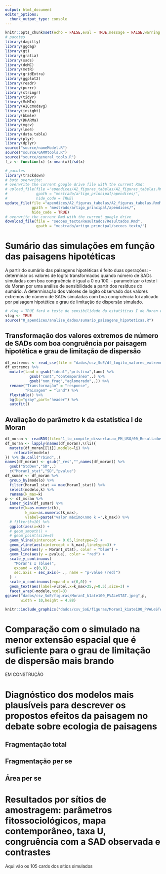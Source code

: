 ```yaml
---
output: html_document
editor_options: 
  chunk_output_type: console
---
```


```r
knitr::opts_chunk$set(echo = FALSE,eval = TRUE,message = FALSE,warning = FALSE,cache=TRUE)
# pacotes
library(dagitty)
library(ggdag)
library(gt)
library(gratia)
library(sads)
library(doMC)
library(metR)
library(gridExtra)
library(ggplot2)
library(readr)
library(purrr)
library(stringr)
library(tidyr)
library(MuMIn)
library(AICcmodavg)
library(insight)
library(bbmle)
library(DHARMa)
library(mgcv)
library(lme4)
library(data.table)
library(plyr)
library(dplyr)
source("source/nameModel.R")
source("source/GAMMtools.R")
source("source/general_tools.R")
f_z <- function(x) (x-mean(x))/sd(x)
```

```r
# pacotes
library(trackdown)
# both overwrite: 
# overwrite the current google drive file with the current Rmd:
# upload_file(file ="apendices/A2_figuras_tabelas/A2_figuras_tabelas.Rmd",
#             gpath = "mestrado/artigo_principal/apendices/",
#             hide_code = TRUE)
update_file(file ="apendices/A2_figuras_tabelas/A2_figuras_tabelas.Rmd",
            gpath = "mestrado/artigo_principal/apendices/",
            hide_code = TRUE)
# overwrite the current Rmd with the current google drive 
download_file(file = "secoes_texto/Resultados/Resultados.Rmd",
              gpath = "mestrado/artigo_principal/secoes_texto/")
```


# Sumário das simulações em função das paisagens hipotéticas
  
<p>A partir do sumário das paisagens hipotéticas é feito duas operações:
- determinar os valores de logito transformados quando número de SADs simuladas com boa congruência é igual a 0 ou 100.
- parametrizar o teste I de Moran por uma análise de sensibilidade a partir dos resíduos do sumário.
A determinação dos valores de logito observado dos valores extremos de número de SADs simuladas com boa congruência foi aplicado por paisagem hipotética e grau de limitação de dispersão simulado.</p>

```r
# vlog = TRUE fará o teste de sensibilidade da estatśticas I de Moran e do p valor 
vlog <- TRUE
source("0_apendices/analise_dados/sumario_paisagens_hipoteticas.R")
```



## Transformação dos valores extremos de número de SADs com boa congruência por paisagem hipotética e grau de limitação de dispersão

```r
df_extremos <- read_csv(file = "dados/csv_SoE/df_logito_valores_extremos.csv")
df_extremos %>% 
  mutate(land = gsub("ideal","prístina",land) %>% 
           gsub("cont","contemporâneo",.) %>% 
           gsub("non_frag","aglomerado",.)) %>% 
  rename("Transformação" = "response",
         "Paisagem" = "land") %>% 
  flextable() %>% 
  bg(bg="gray",part="header") %>% 
  autofit()
```


## Avaliação do parâmetro k da estatística I de Moran
```r
df_moran <- readRDS(file="1_to_compile_dissertacao_EM_USO/00_Resultados/rds/l_moranK_sumario_paisagens.rds")
df_moran <- lapply(names(df_moran),\(li){
  mutate(df_moran[[li]],modelo=li) %>% 
    relocate(modelo)
}) %>% do.call("rbind",.)
names(df_moran) <- gsub("_res","",names(df_moran)) %>% 
  gsub("StdDev","SD",.)
  c("MoranI_stat","SD","pvalue")
df_sumar <- df_moran %>% 
  group_by(modelo) %>%
  filter(MoranI_stat == max(MoranI_stat)) %>% 
  select(modelo,k) %>% 
  rename(k_max=k)
p <- df_moran %>% 
  inner_join(df_sumar) %>% 
  mutate(k=as.numeric(k),
         k_max=as.numeric(k_max),
         vlabel=paste("valor máximo\nno k =",k_max)) %>% 
  # filter(k<10) %>% 
  ggplot(aes(x=k)) +
  # geom_smooth() +
  # geom_point(size=4) 
  geom_hline(yintercept = 0.05,linetype=2) +
  geom_vline(aes(xintercept = k_max),linetype=3) +
  geom_line(aes(y = MoranI_stat), color = "blue") +
  geom_line(aes(y = pvalue), color = "red") +
  scale_y_continuous(
    "Moran's I (blue)", 
    expand = c(0,0),
    sec.axis = sec_axis(~ ., name = "p-value (red)")
  ) +
  scale_x_continuous(expand = c(0,0)) +
  geom_text(aes(label=vlabel,x=k_max+25,y=0.5),size=3) +
  facet_wrap(~modelo,ncol=3)
ggsave("dados/csv_SoE/figuras/MoranI_k1ate100_PVALeSTAT.jpeg",p,
       width = 10,height = 4.88)
```

```r
knitr::include_graphics("dados/csv_SoE/figuras/MoranI_k1ate100_PVALeSTAT.jpeg")
```

# Comparação com o simulado na menor extensão espacial que é suficiente para o grau de limitação de dispersão mais brando

EM CONSTRUÇÃO
    
# Diagnóstico dos modelos mais plausíveis para descrever os propostos efeitos da paisagem no debate sobre ecologia de paisagens

## Fragmentação total

## Fragmentação per se

## Área per se


# Resultados por sítios de amostragem: parâmetros fitossociológicos, mapa contemporâneo, taxa U, congruência com a SAD observada e contrastes

Aqui vão os 105 cards dos sítios simulados 


